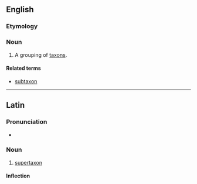 ==English==

===Etymology===
{{prefix|super|taxon|lang=en}}

===Noun===
{{en-noun|supertaxa}}

# {{label|en|taxonomy}} A grouping of [[taxon]]s.

====Related terms====
* [[subtaxon]]

----

==Latin==

===Pronunciation===
* {{la-pronunc|supertaxon}}

===Noun===
{{la-noun|supertaxon||supertaxī|n|second}}

# [[#English|supertaxon]]

====Inflection====
{{la-decl-2nd-N-Greek|supertax}}